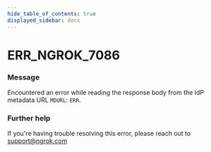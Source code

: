 ```yaml
---
hide_table_of_contents: true
displayed_sidebar: docs
---
```



# ERR_NGROK_7086

### Message

Encountered an error while reading the response body from the IdP metadata URL `MDURL`: `ERR`.

<ErrorDetails error="err_ngrok_7086" />

### Further help

If you're having trouble resolving this error, please reach out to [support@ngrok.com](mailto:support@ngrok.com?subject=Help%20with%20ERR_NGROK_7086)

